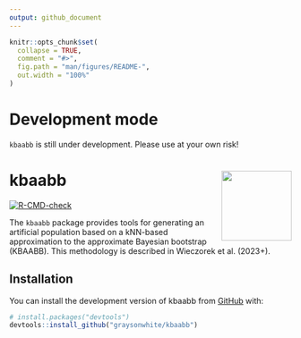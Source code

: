 ```yaml
---
output: github_document
---
```


<!-- README.md is generated from README.Rmd. Please edit that file -->

```r
knitr::opts_chunk$set(
  collapse = TRUE,
  comment = "#>",
  fig.path = "man/figures/README-",
  out.width = "100%"
)
```

# Development mode

`kbaabb` is still under development. Please use at your own risk!

# kbaabb <img src="https://raw.githubusercontent.com/graysonwhite/kbaabb/main/figs/kbaabb.png" align="right" width=125 />

<!-- badges: start -->
[![R-CMD-check](https://github.com/graysonwhite/kbaabb/actions/workflows/R-CMD-check.yaml/badge.svg)](https://github.com/graysonwhite/kbaabb/actions/workflows/R-CMD-check.yaml)
<!-- badges: end -->

The `kbaabb` package provides tools for generating an artificial population
based on a kNN-based approximation to the approximate Bayesian bootstrap
(KBAABB). This methodology is described in Wieczorek et al. (2023+).

## Installation

You can install the development version of kbaabb from [GitHub](https://github.com/) with:

``` r
# install.packages("devtools")
devtools::install_github("graysonwhite/kbaabb")
```
